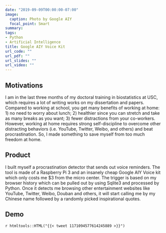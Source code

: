 ```yaml
---
date: "2019-09-09T00:00:00-07:00"
image:
  caption: Photo by Google AIY
  focal_point: Smart
summary: 
tags:
- Python
- Artificial Intelligence
title: Google AIY Voice Kit
url_code: ""
url_pdf: ""
url_slides: ""
url_video: ""
---
```


## Motivations
I am in the last three months of my doctoral training in biostatistics at USC, which requires a lot of writing works on my dissertation and papers. Compared to working at school, you get many benefits of working at home: 1) no need to worry about lunch; 2) healthier since you can stretch and take as many breaks as you want; 3) fewer distractions from your co-workers. However, working at home requires strong self-discipline to overcome other distracting behaviors (i.e. YouTube, Twitter, Weibo, and others) and beat procrastination. So, I made something to save myself from too much freedom at home. 

## Product
I built myself a procrastination detector that sends out voice reminders. The tool is made of a Raspberry Pi 3 and an insanely cheap Google AIY Voice kit which only costs me $3 from the micro center. The trigger is based on my browser history which can be pulled out by using Sqlite3 and processed by Python. Once it detects me browsing other entertainment websites like YouTube, Twitter, Weibo, Douban and others, it will start calling me by my Chinese name followed by a randomly picked inspirational quotes. 

## Demo
`r htmltools::HTML("{{< tweet 1171094577614245889 >}}")`

